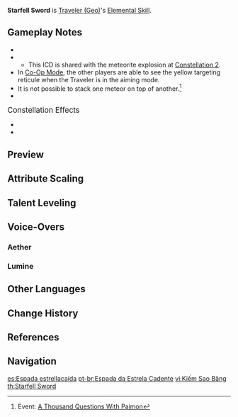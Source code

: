 {{Talent Infobox
|image         = Talent Starfell Sword.png
|character     = Traveler (Geo)
|type          = Elemental Skill
|info          = You disgorge a meteorite from the depths of the earth, dealing {{Color|[[AoE]] Geo DMG}}.<br />The meteorite is considered a {{Color|Geo Construct}}, and can be climbed or used to block attacks.<br /><br />'''Hold'''<br />This skill's positioning may be adjusted.
|utility1      = Geo Construct
|utility2      = AoE
|particles     = 3.5
|duration      = 30s
|CD            = 8s
|attr1         = Skill DMG
|value1        = 248–527%
|scale_att1    = ATK
}}
{{Description|You spoke with [[Paimon]] about the final destination of falling stars.}}
'''Starfell Sword''' is [[Traveler (Geo)]]'s [[Elemental Skill]].

==Gameplay Notes==
* {{TalentNote|particles|3.33}}
* {{TalentNote|icd|Skill DMG}}
** This ICD is shared with the meteorite explosion at [[Rockcore Meltdown|Constellation 2]].
* In [[Co-Op Mode]], the other players are able to see the yellow targeting reticule when the Traveler is in the aiming mode.
* It is not possible to stack one meteor on top of another.<ref name="TQP">Event: [[A Thousand Questions With Paimon]]</ref>
* {{TalentNote|character=Traveler (Geo)|talent=Starfell Sword|ascension|1|Shattered Darkrock}}

;<big>Constellation Effects</big>
* {{TalentNote|constellation|2|Rockcore Meltdown}}
* {{TalentNote|constellation|6|Everlasting Boulder}}

==Preview==
{{Preview
|file1    = Starfell Sword Press (Aether) Preview
|caption1 = Aether (Press)

|file2    = Starfell Sword Press (Lumine) Preview
|caption2 = Lumine (Press)

|file3    = Starfell Sword Hold (Aether) Preview
|caption3 = Aether (Hold)

|file4    = Starfell Sword Hold (Lumine) Preview
|caption4 = Lumine (Hold)
}}
{{clr}}

==Attribute Scaling==
{{Talent Scaling
|talentType=Elemental Skill
|levels=14
|order=skilldmg,meteoriteduration,cd
|titles=Skill DMG (%),Meteorite Duration,CD
|skilldmg_1=248.00
|skilldmg_2=266.60
|skilldmg_3=285.20
|skilldmg_4=310.00
|skilldmg_5=328.60
|skilldmg_6=347.20
|skilldmg_7=372.00
|skilldmg_8=396.80
|skilldmg_9=421.60
|skilldmg_10=446.40
|skilldmg_11=471.20
|skilldmg_12=496.00
|skilldmg_13=527.00
|skilldmg_14=558.00

|meteoriteduration=30s

|cd=8s
}}

==Talent Leveling==
{{Talent Upgrade|Liyue}}

==Voice-Overs==
===Aether===
{{Talent VO/Traveler|character=Aether}}
===Lumine===
{{Talent VO/Traveler|character=Lumine}}

==Other Languages==
{{Other Languages
|en      = Starfell Sword
|zhs     = 星陨剑
|zhs_rm  = Xīng Yǔn Jiàn
|zht     = 星隕劍
|zht_rm  = Xīng Yǔn Jiàn
|zh_tl   = Starfell Sword
|ja      = 星落としの剣
|ja_rm   = Hoshiotoshi no Ken
|ja_tl   = Starfell Sword
|ko      = 성운검
|ko_rm   = Seong'ungeom
|ko_tl   = Starfall Sword
|es      = Espada estrellacaída
|es_tl   = Starfell Sword
|fr      = Épée d'étoile déchue
|fr_tl   = Starfell Sword
|ru      = Меч звездопада
|ru_tl   = 
|th      = Starfell Sword
|vi      = Kiếm Sao Băng
|vi_tl   = Meteor Sword
|de      = Sternschnuppenschwert
|de_tl   = Shooting Star Sword
|id      = Starfell Sword
|pt      = Espada da Estrela Cadente
|pt_tl   = Shooting Star Sword
}}

==Change History==
{{Change History|1.0}}

==References==
{{Reflist}}

==Navigation==
{{Talent Navbox|Traveler (Geo)}}

[[es:Espada estrellacaída]]
[[pt-br:Espada da Estrela Cadente]]
[[vi:Kiếm Sao Băng]]
[[th:Starfell Sword]]
